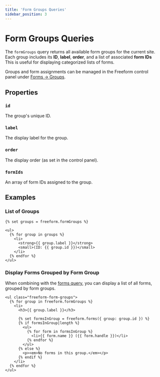 ```yaml
---
title: 'Form Groups Queries'
sidebar_position: 3
---
```



# Form Groups Queries<Badge type="feature" text="New in 5.13+" />

The `formGroups` query returns all available form groups for the current site. Each group includes its **ID**, **label**, **order**, and a list of associated **form IDs** This is useful for displaying categorized lists of forms.

Groups and form assignments can be managed in the Freeform control panel under [Forms → Groups](../../forms/builder.mdx#form-groups).

## Properties

### `id`

The group's unique ID.

### `label`

The display label for the group.

### `order`

The display order (as set in the control panel).

### `formIds`

An array of form IDs assigned to the group.


## Examples

### List of Groups

```twig
{% set groups = freeform.formGroups %}

<ul>
  {% for group in groups %}
    <li>
      <strong>{{ group.label }}</strong>
      <small>(ID: {{ group.id }})</small>
    </li>
  {% endfor %}
</ul>
```

### Display Forms Grouped by Form Group

When combining with the [forms query](../queries/forms.mdx), you can display a list of all forms, grouped by form groups.

```twig
<ul class="freeform-form-groups">
  {% for group in freeform.formGroups %}
    <li>
      <h3>{{ group.label }}</h3>

      {% set formsInGroup = freeform.forms({ group: group.id }) %}
      {% if formsInGroup|length %}
        <ul>
          {% for form in formsInGroup %}
            <li>{{ form.name }} ({{ form.handle }})</li>
          {% endfor %}
        </ul>
      {% else %}
        <p><em>No forms in this group.</em></p>
      {% endif %}
    </li>
  {% endfor %}
</ul>
```